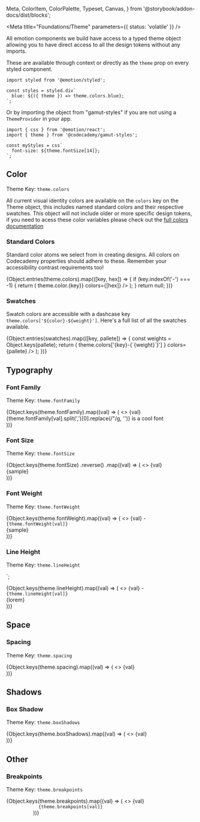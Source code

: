   Meta,
  ColorItem,
  ColorPalette,
  Typeset,
  Canvas,
} from '@storybook/addon-docs/dist/blocks';

<Meta title="Foundations/Theme" parameters={{ status: 'volatile' }} />

All emotion components we build have access to a typed theme object allowing you to have direct access to all the design tokens without any imports.

These are available through context or directly as the `theme` prop on every styled component.

```tsx
import styled from '@emotion/styled';

const styles = styled.div`
  blue: ${({ theme }) => theme.colors.blue};
`;
```

Or by importing the object from "gamut-styles" if you are not using a `ThemeProvider` in your app.

```tsx
import { css } from '@emotion/react';
import { theme } from '@codecademy/gamut-styles';

const myStyles = css`
  font-size: ${theme.fontSize[14]};
`;
```

## Color

Theme Key: `theme.colors`

All current visual identity colors are available on the `colors` key on the Theme object, this includes named standard colors and their respective swatches. This object will not include older or more specific design tokens, if you need to acess these color variables please check out the [full colors documentation](/?path=/docs/foundations-colors--standard)

### Standard Colors

Standard color atoms we select from in creating designs. All colors on Codecademy properties should adhere to these. Remember your accessibility contrast requirements too!

<ColorPalette>
  {Object.entries(theme.colors).map(([key, hex]) => {
    if (key.indexOf('-') === -1) {
      return (
        <ColorItem
          title={`${colorNames[key]}`}
          subtitle={<code>theme.color.{key}</code>}
          colors={[hex]}
        />
      );
    }
    return null;
  })}
</ColorPalette>

### Swatches

Swatch colors are accessible with a dashcase key `theme.colors['${color}-${weight}']`. Here's a full list of all the swatches available.

<ColorPalette>
  {Object.entries(swatches).map(([key, pallete]) => {
    const weights = Object.keys(pallete);
    return (
      <ColorItem
        title={colorNames[key] || startCase(key)}
        subtitle={
          <code>
            theme.colors['{key}-{`{weight}`}']
          </code>
        }
        colors={pallete}
      />
    );
  })}
</ColorPalette>

## Typography

### Font Family

Theme Key: `theme.fontFamily`

<Canvas>
  <Row>
    {Object.keys(theme.fontFamily).map((val) => (
      <>
        <Column>{val}</Column>
        <Column>
          <div style={{ fontFamily: theme.fontFamily[val], fontSize: '2rem' }}>
            {theme.fontFamily[val].split(',')[0].replace(/"/g, '')} is a cool
            font
          </div>
        </Column>
      </>
    ))}
  </Row>
</Canvas>

### Font Size

Theme Key: `theme.fontSize`


<Canvas>
  <Row>
    {Object.keys(theme.fontSize)
      .reverse()
      .map((val) => (
        <>
          <Column>{val}</Column>
          <Column>
            <div style={{ fontSize: theme.fontSize[val] }}>{sample}</div>
          </Column>
        </>
      ))}
  </Row>
</Canvas>

### Font Weight

Theme Key: `theme.fontWeight`

<Canvas>
  <Row>
    {Object.keys(theme.fontWeight).map((val) => (
      <>
        <Column>
          <span>
            {val} - <code>{theme.fontWeight[val]}</code>
          </span>
        </Column>
        <Column>
          <div style={{ fontWeight: theme.fontWeight[val] }}>{sample}</div>
        </Column>
      </>
    ))}
  </Row>
</Canvas>

### Line Height

Theme Key: `theme.lineHeight`

`;

<Canvas>
  <Row>
    {Object.keys(theme.lineHeight).map((val) => (
      <>
        <Column>
          <span>
            {val} - <code>{theme.lineHeight[val]}</code>
          </span>
        </Column>
        <Column>
          <div style={{ lineHeight: theme.lineHeight[val] }}>{lorem}</div>
        </Column>
      </>
    ))}
  </Row>
</Canvas>

## Space

### Spacing

Theme Key: `theme.spacing`

<Canvas>
  <Row>
    {Object.keys(theme.spacing).map((val) => (
      <>
        <Column>{val}</Column>
        <Column>
          <div
            style={{
              background: theme.colors['blue-300'],
              width: theme.spacing[val],
              height: theme.spacing[val],
            }}
          ></div>
        </Column>
      </>
    ))}
  </Row>
</Canvas>

## Shadows

### Box Shadow

Theme Key: `theme.boxShadows`

<Canvas>
  <Row>
    {Object.keys(theme.boxShadows).map((val) => (
      <>
        <Column>{val}</Column>
        <Column>
          <div
            style={{
              boxShadow: theme.boxShadows[val],
              width: '3rem',
              height: '3rem',
            }}
          ></div>
        </Column>
      </>
    ))}
  </Row>
</Canvas>

## Other

### Breakpoints

Theme Key: `theme.breakpoints`

<Canvas>
  <Row>
    {Object.keys(theme.breakpoints).map((val) => (
      <>
        <Column>{val}</Column>
        <Column>
          <code
            style={{
              borderRadius: '5px',
              padding: '4px 8px',
              backgroundColor: theme.colors['gray-100'],
              color: theme.colors['gray-500'],
            }}
          >
            {theme.breakpoints[val]}
          </code>
        </Column>
      </>
    ))}
  </Row>
</Canvas>
